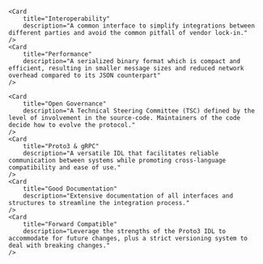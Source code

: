 
<Hero />

<SectionHeader title="Motivation" subtitle="why do we need UTxO RPC" />

<CardGrid>
    <Card
        title="Reusability"
        description="Enabling shared components that can be reused across different projects to simplify the integration effort."
    />

    <Card
        title="Interoperability"
        description="A common interface to simplify integrations between different parties and avoid the common pitfall of vendor lock-in."
    />
    <Card
        title="Performance"
        description="A serialized binary format which is compact and efficient, resulting in smaller message sizes and reduced network overhead compared to its JSON counterpart"
    />

</CardGrid>

<SectionHeader
  title="Tenets"
  subtitle="Guiding principles that shape the specification"
/>

<CardGrid>
    <Card
        title="Event-Driven"
        description="An interface that embraces the asynchronous nature of blockchains by leveraging event-driven integration patterns."
    />
    <Card
        title="Minimal Boilerplate"
        description="A rich set SDKs for many mainstream languages such as Go, Rust, Python, JS, C++, C# and more, minimizing much of the tedious boilerplate."
    />

    <Card
        title="Open Governance"
        description="A Technical Steering Committee (TSC) defined by the level of involvement in the source-code. Maintainers of the code decide how to evolve the protocol."
    />
    <Card
        title="Proto3 & gRPC"
        description="A versatile IDL that facilitates reliable communication between systems while promoting cross-language compatibility and ease of use."
    />
    <Card
        title="Good Documentation"
        description="Extensive documentation of all interfaces and structures to streamline the integration process."
    />
    <Card
        title="Forward Compatible"
        description="Leverage the strengths of the Proto3 IDL to accommodate for future changes, plus a strict versioning system to deal with breaking changes."
    />

</CardGrid>

<SectionHeader title="SDKs" subtitle="Libraries to build clients and servers" />

<CardGrid>
  <SDKCard title="Python SDK" iconSrc="python.png" href="python" />
  <SDKCard title="Go SDK" iconSrc="golang.png" href="go" />
  <SDKCard title="Rust SDK" iconSrc="rust.png" href="rust" />
  <SDKCard title="NodeJS SDK" iconSrc="node.png" href="nodejs" />
  <SDKCard title=".NET SDK" iconSrc="dotnet.png" href="dotnet" />
  <SDKCard title="Deno SDK" iconSrc="deno.png" href="deno" />
</CardGrid>
